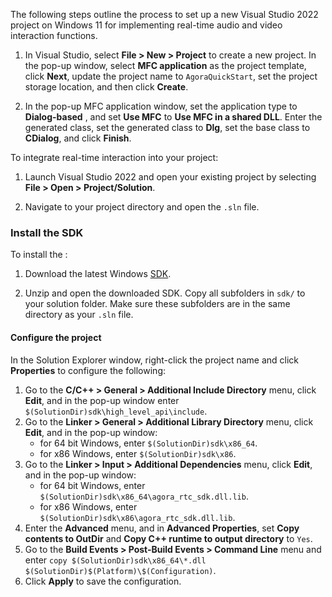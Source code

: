 
<PlatformWrapper platform="windows">

<Tabs>
<TabItem value="new" label="Create a new project" default>

The following steps outline the process to set up a new Visual Studio 2022 project on Windows 11 for implementing real-time audio and video interaction functions. 

1. In Visual Studio, select **File > New > Project** to create a new project. In the pop-up window, select **MFC application** as the project template, click **Next**, update the project name to `AgoraQuickStart`, set the project storage location, and then click **Create**.

1. In the pop-up MFC application window, set the application type to **Dialog-based** , and set **Use MFC** to **Use MFC in a shared DLL**. Enter the generated class, set the generated class to **Dlg**, set the base class to **CDialog**, and click **Finish**.

</TabItem>

<TabItem value="existing" label="Add to an existing project">

To integrate real-time <Vpd k="MEDIA" /> interaction into your project:

1. Launch Visual Studio 2022 and open your existing project by selecting **File > Open > Project/Solution**.

1. Navigate to your project directory and open the `.sln` file.

</TabItem>
</Tabs>

### Install the SDK

To install the <Vg k="COMPANY" /> <Vpd k="SDK"/>:

1. Download the latest Windows [SDK](/sdks).

1. Unzip and open the downloaded SDK. Copy all subfolders in `sdk/` to your solution folder. Make sure these subfolders are in the same directory as your `.sln` file.

#### Configure the project

In the Solution Explorer window, right-click the project name and click **Properties** to configure the following:

1. Go to the **C/C++ > General > Additional Include Directory** menu, click **Edit**, and in the pop-up window enter `$(SolutionDir)sdk\high_level_api\include`.
1. Go to the **Linker > General > Additional Library Directory** menu, click **Edit**, and in the pop-up window:
    * for 64 bit Windows, enter `$(SolutionDir)sdk\x86_64`.
    * for x86 Windows, enter `$(SolutionDir)sdk\x86`.
1. Go to the **Linker > Input > Additional Dependencies** menu, click **Edit**, and in the pop-up window:
    * for 64 bit Windows, enter `$(SolutionDir)sdk\x86_64\agora_rtc_sdk.dll.lib`.
    * for x86 Windows, enter `$(SolutionDir)sdk\x86\agora_rtc_sdk.dll.lib`.
1. Enter the **Advanced** menu, and in **Advanced Properties**, set **Copy contents to OutDir** and **Copy C++ runtime to output directory** to `Yes`.
1. Go to the **Build Events > Post-Build Events > Command Line** menu and enter `copy $(SolutionDir)sdk\x86_64\*.dll $(SolutionDir)$(Platform)\$(Configuration)`.
1. Click **Apply** to save the configuration.

</PlatformWrapper>